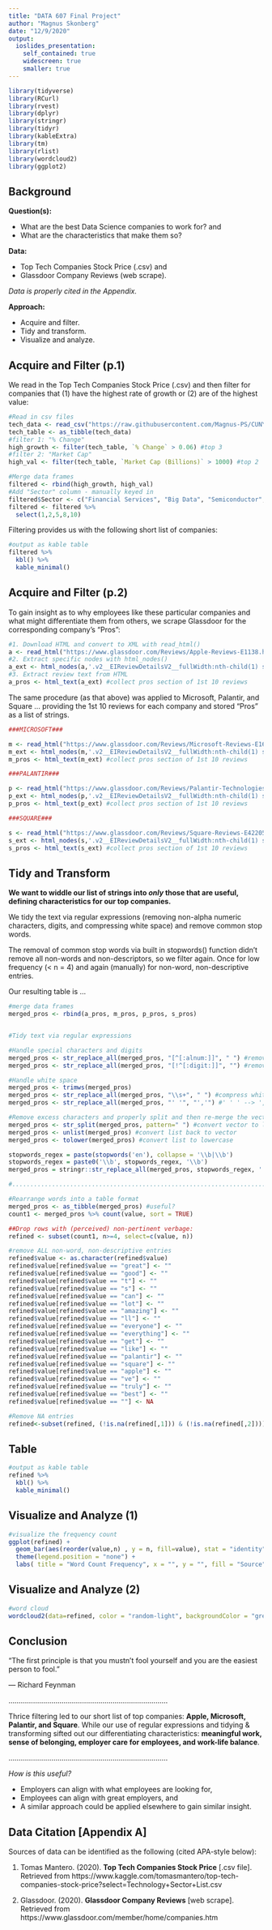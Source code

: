 ---
title: "DATA 607 Final Project"
author: "Magnus Skonberg"
date: "12/9/2020"
output:
  ioslides_presentation:
    self_contained: true
    widescreen: true
    smaller: true
---

```{r load-packages, include=FALSE}
library(tidyverse)
library(RCurl)
library(rvest)
library(dplyr)
library(stringr)
library(tidyr)
library(kableExtra)
library(tm)
library(rlist)
library(wordcloud2)
library(ggplot2)
```


## Background

**Question(s):** 

* What are the best Data Science companies to work for? and 
* What are the characteristics that make them so?

**Data:** 

* Top Tech Companies Stock Price (.csv) and 
* Glassdoor Company Reviews (web scrape). 

*Data is properly cited in the Appendix.*

**Approach:** 

* Acquire and filter.
* Tidy and transform.
* Visualize and analyze.

## Acquire and Filter (p.1)

We read in the Top Tech Companies Stock Price (.csv) and then filter for companies that (1) have the highest rate of growth or (2) are of the highest value:

```{r, warning=FALSE, message=FALSE}
#Read in csv files
tech_data <- read_csv("https://raw.githubusercontent.com/Magnus-PS/CUNY-SPS-DATA-607/Final-Project/tech_sector_list.csv")
tech_table <- as_tibble(tech_data)
#filter 1: "% Change"
high_growth <- filter(tech_table, `% Change` > 0.06) #top 3
#filter 2: "Market Cap"
high_val <- filter(tech_table, `Market Cap (Billions)` > 1000) #top 2
```

```{r, echo=FALSE, results='hide', warning=FALSE, message=FALSE}
#Merge data frames
filtered <- rbind(high_growth, high_val)
#Add "Sector" column - manually keyed in
filtered$Sector <- c("Financial Services", "Big Data", "Semiconductor", "Big Tech", "Big Tech")
filtered <- filtered %>%
  select(1,2,5,8,10)
```

Filtering provides us with the following short list of companies:

```{r, echo=FALSE}
#output as kable table
filtered %>%
  kbl() %>%
  kable_minimal()

```



## Acquire and Filter (p.2)

To gain insight as to why employees like these particular companies and what might differentiate them from others, we scrape Glassdoor for the corresponding company's "Pros":

```{r}
#1. Download HTML and convert to XML with read_html()
a <- read_html("https://www.glassdoor.com/Reviews/Apple-Reviews-E1138.htm")
#2. Extract specific nodes with html_nodes()
a_ext <- html_nodes(a,'.v2__EIReviewDetailsV2__fullWidth:nth-child(1) span')
#3. Extract review text from HTML
a_pros <- html_text(a_ext) #collect pros section of 1st 10 reviews
```

The same procedure (as that above) was applied to Microsoft, Palantir, and Square ... providing the 1st 10 reviews for each company and stored "Pros" as a list of strings. 


```{r, echo=FALSE, results='hide', warning=FALSE, message=FALSE}

###MICROSOFT###

m <- read_html("https://www.glassdoor.com/Reviews/Microsoft-Reviews-E1651.htm")
m_ext <- html_nodes(m,'.v2__EIReviewDetailsV2__fullWidth:nth-child(1) span')
m_pros <- html_text(m_ext) #collect pros section of 1st 10 reviews

###PALANTIR###

p <- read_html("https://www.glassdoor.com/Reviews/Palantir-Technologies-Reviews-E236375.htm")
p_ext <- html_nodes(p,'.v2__EIReviewDetailsV2__fullWidth:nth-child(1) span')
p_pros <- html_text(p_ext) #collect pros section of 1st 10 reviews

###SQUARE###

s <- read_html("https://www.glassdoor.com/Reviews/Square-Reviews-E422050.htm")
s_ext <- html_nodes(s,'.v2__EIReviewDetailsV2__fullWidth:nth-child(1) span')
s_pros <- html_text(s_ext) #collect pros section of 1st 10 reviews

```


## Tidy and Transform

**We want to widdle our list of strings into *only* those that are useful, defining characteristics for our top companies.**

We tidy the text via regular expressions (removing non-alpha numeric characters, digits, and compressing white space) and remove common stop words.

The removal of common stop words via built in stopwords() function didn't remove all non-words and non-descriptors, so we filter again. Once for low frequency (< n = 4) and again (manually) for non-word, non-descriptive entries.

Our resulting table is ...

```{r, echo=FALSE, results='hide', warning=FALSE, message=FALSE}
#merge data frames
merged_pros <- rbind(a_pros, m_pros, p_pros, s_pros)


#Tidy text via regular expressions

#Handle special characters and digits
merged_pros <- str_replace_all(merged_pros, "[^[:alnum:]]", " ") #remove non-alpha numeric characters
merged_pros <- str_replace_all(merged_pros, "[!^[:digit:]]", "") #remove digits

#Handle white space
merged_pros <- trimws(merged_pros)
merged_pros <- str_replace_all(merged_pros, "\\s+", " ") #compress whitespace
merged_pros <- str_replace_all(merged_pros, "' '", "','") #' ' ' --> ','

#Remove excess characters and properly split and then re-merge the vector
merged_pros <- str_split(merged_pros, pattern=" ") #convert vector to list at each ,
merged_pros <- unlist(merged_pros) #convert list back to vector
merged_pros <- tolower(merged_pros) #convert list to lowercase

stopwords_regex = paste(stopwords('en'), collapse = '\\b|\\b')
stopwords_regex = paste0('\\b', stopwords_regex, '\\b')
merged_pros = stringr::str_replace_all(merged_pros, stopwords_regex, '')

#...........................................................................

#Rearrange words into a table format
merged_pros <- as_tibble(merged_pros) #useful?
count1 <- merged_pros %>% count(value, sort = TRUE)

##Drop rows with (perceived) non-pertinent verbage:
refined <- subset(count1, n>=4, select=c(value, n))

#remove ALL non-word, non-descriptive entries
refined$value <- as.character(refined$value)
refined$value[refined$value == "great"] <- ""
refined$value[refined$value == "good"] <- ""
refined$value[refined$value == "t"] <- ""
refined$value[refined$value == "s"] <- ""
refined$value[refined$value == "can"] <- ""
refined$value[refined$value == "lot"] <- ""
refined$value[refined$value == "amazing"] <- ""
refined$value[refined$value == "ll"] <- ""
refined$value[refined$value == "everyone"] <- ""
refined$value[refined$value == "everything"] <- ""
refined$value[refined$value == "get"] <- ""
refined$value[refined$value == "like"] <- ""
refined$value[refined$value == "palantir"] <- ""
refined$value[refined$value == "square"] <- ""
refined$value[refined$value == "apple"] <- ""
refined$value[refined$value == "ve"] <- ""
refined$value[refined$value == "truly"] <- ""
refined$value[refined$value == "best"] <- ""
refined$value[refined$value == ""] <- NA

#Remove NA entries
refined<-subset(refined, (!is.na(refined[,1])) & (!is.na(refined[,2])))

```

## Table

```{r}
#output as kable table
refined %>%
  kbl() %>%
  kable_minimal()

```


## Visualize and Analyze (1)

```{r}
#visualize the frequency count
ggplot(refined) +
  geom_bar(aes(reorder(value,n) , y = n, fill=value), stat = "identity", position = "dodge", width = 1) + coord_flip() +
  theme(legend.position = "none") +
  labs( title = "Word Count Frequency", x = "", y = "", fill = "Source")

```


## Visualize and Analyze (2)

```{r}
#word cloud
wordcloud2(data=refined, color = "random-light", backgroundColor = "grey")

```

## Conclusion

"The first principle is that you mustn't fool yourself and you are the easiest person to fool."

--- Richard Feynman

..............................................................................

Thrice filtering led to our short list of top companies: **Apple, Microsoft, Palantir, and Square**. While our use of regular expressions and tidying & transforming sifted out our differentiating characteristics: **meaningful work, sense of belonging, employer care for employees, and work-life balance**.

..............................................................................

*How is this useful?*

* Employers can align with what employees are looking for,
* Employees can align with great employers, and
* A similar approach could be applied elsewhere to gain similar insight.


## Data Citation [Appendix A]

Sources of data can be identified as the following (cited APA-style below):

1. Tomas Mantero. (2020). **Top Tech Companies Stock Price** [.csv file]. Retrieved from https://www.kaggle.com/tomasmantero/top-tech-companies-stock-price?select=Technology+Sector+List.csv

2. Glassdoor. (2020). **Glassdoor Company Reviews** [web scrape]. Retrieved from https://www.glassdoor.com/member/home/companies.htm


